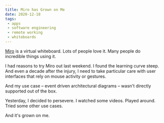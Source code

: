```yaml
---
title: Miro has Grown on Me
date: 2020-12-18
tags:
 - apps
 - software engineering
 - remote working
 - whiteboards
---
```


[Miro](https://miro.com/) is a virtual whiteboard. Lots of people love it. Many people do incredible things using it.

I had reasons to try Miro out last weekend. I found the learning curve steep. And even a decade after the injury,
I need to take particular care with user interfaces that rely on mouse activity or gestures.

And my use case – event driven architectural diagrams – wasn't directly supported out of the box.

Yesterday, I decided to persevere. I watched some videos. Played around. Tried some other use cases.

And it's grown on me.